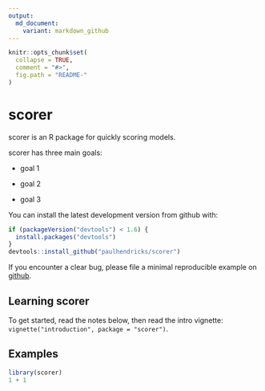 ```yaml
---
output:
  md_document:
    variant: markdown_github
---
```


<!-- README.md is generated from README.Rmd. Please edit that file -->

```r
knitr::opts_chunk$set(
  collapse = TRUE,
  comment = "#>",
  fig.path = "README-"
)
```

# scorer

scorer is an R package for quickly scoring models. 

scorer has three main goals:

* goal 1

* goal 2

* goal 3

You can install the latest development version from github with:

```R
if (packageVersion("devtools") < 1.6) {
  install.packages("devtools")
}
devtools::install_github("paulhendricks/scorer")
```

If you encounter a clear bug, please file a minimal reproducible example on [github](https://github.com/paulhendricks/scorer/issues).

## Learning scorer

To get started, read the notes below, then read the intro vignette: `vignette("introduction", package = "scorer")`.

## Examples

```r
library(scorer)
1 + 1
```
